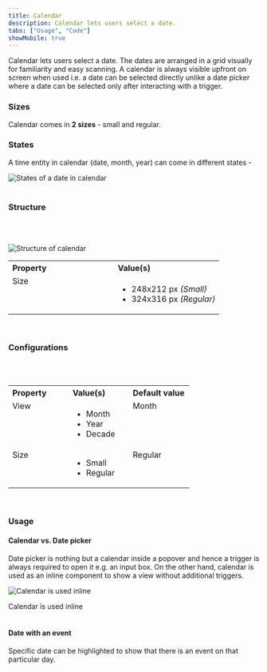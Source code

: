 ```yaml
---
title: Calendar
description: Calendar lets users select a date.
tabs: ["Usage", "Code"]
showMobile: true
---
```


Calendar lets users select a date. The dates are arranged in a grid visually for familiarity and easy scanning. A calendar is always visible upfront on screen when used i.e. a date can be selected directly unlike a date picker where a date can be selected only after interacting with a trigger.
<Preview name="components-calendar-all--all" />

### Sizes
Calendar comes in **2 sizes** - small and regular.
<Preview name="components-calendar-variants-size--size" />

### States
A time entity in calendar (date, month, year) can come in different states -

![States of a date in calendar](./images/calendar-1.png)
<br/>
<br/>

### Structure
<br/>
<br/>

![Structure of calendar](./images/calendar-structure.png)
<br/>

<table style="width: 100%">
  <tbody>
    <tr>
      <th style="width:50%; text-align: left;">Property</th>
      <th style="width:50%; text-align: left;">Value(s)</th>
    </tr>
    <tr style="vertical-align: top">
      <td>Size</td>
      <td>
          <ul>
              <li>248x212 px <em>(Small)</em></li>
              <li>324x316 px <em>(Regular)</em></li>
          </ul>
      </td>
    </tr>
    
  </tbody>
</table>
<br/>


### Configurations
<br/>
<br/>

<table style="width: 100%">
  <tbody>
    <tr>
      <th style="width:33%; text-align: left;">Property</th>
      <th style="width:33%; text-align: left;">Value(s)</th>
      <th style="width:33%; text-align: left;">Default value</th>
    </tr>
    <tr style="vertical-align: top">
      <td>View</td>
      <td>
          <ul>
              <li>Month</li>
              <li>Year</li>
              <li>Decade</li>
          </ul>
      </td>
      <td>Month</td>
    </tr>
    <tr style="vertical-align: top">
      <td>Size</td>
      <td>
          <ul>
              <li>Small</li>
              <li>Regular</li>
          </ul>
      </td>
      <td>Regular</td>
    </tr>
  </tbody>
</table>
<br/>

### Usage
#### Calendar vs. Date picker
Date picker is nothing but a calendar inside a popover and hence a trigger is always required to open it e.g. an input box. On the other hand, calendar is used as an inline component to show a view without additional triggers.

![Calendar is used inline](./images/calendar-2.png)
<Caption>Calendar is used inline</Caption>
<br/>
<br/>

#### Date with an event
Specific date can be highlighted to show that there is an event on that particular day.
<Preview name="components-calendar-variants-with-events--with-events"/>
